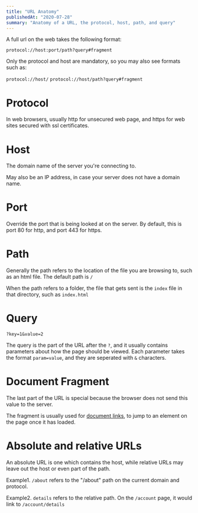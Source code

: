 ```yaml
---
title: "URL Anatomy"
publishedAt: "2020-07-28"
summary: "Anatomy of a URL, the protocol, host, path, and query"
---
```


A full url on the web takes the following format:

`protocol://host:port/path?query#fragment`

Only the protocol and host are mandatory, so you may also see formats such as:

`protocol://host/`
`protocol://host/path?query#fragment`

# Protocol

In web browsers, usually http for unsecured web page, and https for web sites secured with ssl certificates.

# Host

The domain name of the server you're connecting to.

May also be an IP address, in case your server does not have a domain name.

# Port

Override the port that is being looked at on the server. By default, this is port 80 for http, and port 443 for https.

# Path

Generally the path refers to the location of the file you are browsing to, such as an html file. The default path is `/`

When the path refers to a folder, the file that gets sent is the `index` file in that directory, such as `index.html`

# Query

`?key=1&value=2`

The query is the part of the URL after the `?`, and it usually contains parameters about how the page should be viewed. Each parameter takes the format `param=value`, and they are seperated with `&` characters.

# Document Fragment

The last part of the URL is special because the browser does not send this value to the server.

The fragment is usually used for [document links](/document-links), to jump to an element on the page once it has loaded.

# Absolute and relative URLs

An absolute URL is one which contains the host, while relative URLs may leave out the host or even part of the path.

Example1. `/about` refers to the "/about" path on the current domain and protocol.

Example2. `details` refers to the relative path. On the `/account` page, it would link to `/account/details`

<!--- © Aven LLC and Aven Contributors. Licensed under Creative Commons CC BY-NC-SA 4.0 https://creativecommons.org/licenses/by-nc-sa/4.0/ -->
